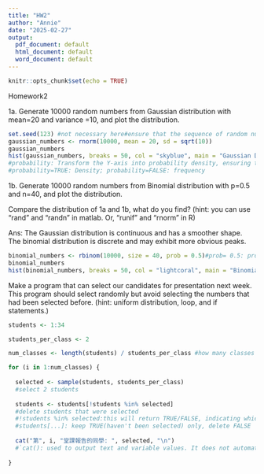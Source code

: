 ```yaml
---
title: "HW2"
author: "Annie"
date: "2025-02-27"
output:
  pdf_document: default
  html_document: default
  word_document: default
---
```


```r
knitr::opts_chunk$set(echo = TRUE)
```

Homework2

1a. Generate 10000 random numbers from Gaussian distribution with mean=20 and variance =10, and plot the distribution.
```r
set.seed(123) #not necessary here#ensure that the sequence of random numbers generated is always the same 
gaussian_numbers <- rnorm(10000, mean = 20, sd = sqrt(10))
gaussian_numbers
hist(gaussian_numbers, breaks = 50, col = "skyblue", main = "Gaussian Distribution", xlab = "Value", probability = TRUE)
#probability: Transform the Y-axis into probability density, ensuring that the total area of the histogram equals 1.
#probability=TRUE: Density; probability=FALSE: frequency
```
1b. Generate 10000 random numbers from Binomial distribution with p=0.5 and n=40, and plot the distribution.

Compare the distribution of 1a and 1b, what do you find? (hint: you can use “rand” and “randn” in matlab.
Or, “runif” and “rnorm” in R)

Ans:
The Gaussian distribution is continuous and has a smoother shape.
The binomial distribution is discrete and may exhibit more obvious peaks.

```r
binomial_numbers <- rbinom(10000, size = 40, prob = 0.5)#prob= 0.5: probability of success per trial is 0.5(like tossing coins)
binomial_numbers
hist(binomial_numbers, breaks = 50, col = "lightcoral", main = "Binomial Distribution", xlab = "Value", probability = TRUE)
```
Make a program that can select our candidates for presentation next week. 
This program should select randomly but avoid selecting the numbers that had been selected before. (hint: uniform distribution, loop, and if statements.) 
```r

students <- 1:34

students_per_class <- 2

num_classes <- length(students) / students_per_class #how many classes do we have

for (i in 1:num_classes) {
  
  selected <- sample(students, students_per_class) 
  #select 2 students 
  
  students <- students[!students %in% selected] 
  #delete students that were selected 
  #!students %in% selected:this will return TRUE/FALSE, indicating which numbers in "students" haven't appeared in "selected"
  #students[...]: keep TRUE(haven't been selected) only, delete FALSE
  
  cat("第", i, "堂課報告的同學: ", selected, "\n")
  #`cat(): used to output text and variable values. It does not automatically add a newline, so you need to manually include `   "\n"`.
  
}

```


